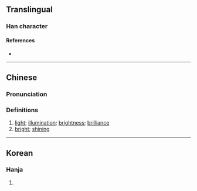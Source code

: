 {{character info/new}}
==Translingual==

===Han character===
{{Han char|rn=86|rad=火|as=04|sn=8|four=11809|canj=MJF,MTF|ids=⿱开火}}

====References====
* {{Han ref|kx=0669.250|dkj=18996|hdz=32198.120|uh=70CE|ud=28878|bh=D27B|bd=53883}}

----

==Chinese==
{{zh-forms}}

===Pronunciation===
{{zh-pron
|m=yín
|dg=
|c=jam4
|g=
|j=
|mb=
|md=
|mn=
|w=
|x=
|mc=y
|oc=y
|cat=n,a
}}

===Definitions===
{{zh-hanzi}}

# [[light]]; [[illumination]]; [[brightness]]; [[brilliance]]
# [[bright]]; [[shining]]

----

==Korean==

===Hanja===
{{ko-hanja|hangeul=음|eumhun=|rv=eum|mr=ŭm|y=um}}

# {{defn|lang=ko|sort=火04}}
